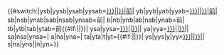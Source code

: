 {{#switch:{{{2|}}}|ysb|yysb|ysab|yysab=[[前{{#if:{{{3|}}}|{{{3}}}|{{{1}}}}}|前{{{1}}}]]|
yb|yyb|yab|yyab=[[前{{#if:{{{3|}}}|{{{3}}}|{{{1}}}}}|前{{{1}}}]]|
sb|nsb|ynsb|sab|nsab|ynsab=前{{{1}}}|
b|nb|ynb|ab|nab|ynab=前{{{1}}}|
tb|ytb|tab|ytab=前{{#if:{{{3|}}}|{{{3}}}|{{{1}}}}}|
ysa|yysa=[[{{#if:{{{3|}}}|{{{3}}}|{{{1}}}}}|{{{1}}}]]|
ya|yya=[[{{#if:{{{3|}}}|{{{3}}}|{{{1}}}}}|{{{1}}}]]|
sa|nsa|ynsa={{{1}}}|
a|na|yna={{{1}}}|
ta|yta|t|yt={{#if:{{{3|}}}|{{{3}}}|{{{1}}}}}|
ys|yys|y|yy=[[{{#if:{{{3|}}}|{{{3}}}|{{{1}}}}}|{{{1}}}]]|
s|ns|yns||n|yn={{{1}}}}}<noinclude>{{documentation}}</noinclude>